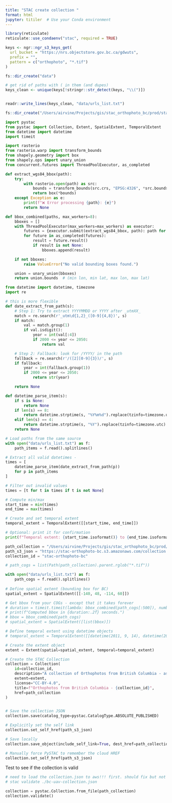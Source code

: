 ```yaml
---
title: "STAC create collection "
format: html
jupyter: titiler  # Use your Conda environment
---
```


```r
library(reticulate)
reticulate::use_condaenv("stac", required = TRUE)

```

```r
keys <- ngr::ngr_s3_keys_get(
  url_bucket = "https://nrs.objectstore.gov.bc.ca/gdwuts",
  prefix = "",
  pattern = c("orthophoto", "*.tif")
)

fs::dir_create("data")

# get rid of paths with ( in them (and dupes)
keys_clean <- unique(keys[!stringr::str_detect(keys, "\\(")])


readr::write_lines(keys_clean, "data/urls_list.txt")

fs::dir_create("/Users/airvine/Projects/gis/stac_orthophoto_bc/prod/stac_orthophoto_bc")

```


```python
import pystac
from pystac import Collection, Extent, SpatialExtent, TemporalExtent
from datetime import datetime
import timeit
```


```python
import rasterio
from rasterio.warp import transform_bounds
from shapely.geometry import box
from shapely.ops import unary_union
from concurrent.futures import ThreadPoolExecutor, as_completed

def extract_wgs84_bbox(path):
    try:
        with rasterio.open(path) as src:
            bounds = transform_bounds(src.crs, "EPSG:4326", *src.bounds)
            return box(*bounds)
    except Exception as e:
        print(f"❌ Error processing {path}: {e}")
        return None

def bbox_combined(paths, max_workers=8):
    bboxes = []
    with ThreadPoolExecutor(max_workers=max_workers) as executor:
        futures = {executor.submit(extract_wgs84_bbox, path): path for path in paths}
        for future in as_completed(futures):
            result = future.result()
            if result is not None:
                bboxes.append(result)

    if not bboxes:
        raise ValueError("No valid bounding boxes found.")

    union = unary_union(bboxes)
    return union.bounds  # (min lon, min lat, max lon, max lat)

```

```python

from datetime import datetime, timezone
import re

# this is more flexible 
def date_extract_from_path(s):
    # Step 1: Try to extract YYYYMMDD or YYYY after _utmXX_
    match = re.search(r'_utm\d{1,2}_([0-9]{4,8})', s)
    if match:
        val = match.group(1)
        if val.isdigit():
            year = int(val[:4])
            if 2000 <= year <= 2050:
                return val

    # Step 2: Fallback: look for /YYYY/ in the path
    fallback = re.search(r'/([2][0-9]{3})/', s)
    if fallback:
        year = int(fallback.group(1))
        if 2000 <= year <= 2050:
            return str(year)

    return None

def datetime_parse_item(s):
    if s is None:
        return None
    if len(s) == 8:
        return datetime.strptime(s, "%Y%m%d").replace(tzinfo=timezone.utc)
    elif len(s) == 4:
        return datetime.strptime(s, "%Y").replace(tzinfo=timezone.utc)
    return None

# Load paths from the same source
with open("data/urls_list.txt") as f:
    path_items = f.read().splitlines()

# Extract all valid datetimes - 
times = [
    datetime_parse_item(date_extract_from_path(p))
    for p in path_items
]

# Filter out invalid values
times = [t for t in times if t is not None]

# Compute min/max
start_time = min(times)
end_time = max(times)

# Create and set temporal extent
temporal_extent = TemporalExtent([[start_time, end_time]])

# Optional: print it for confirmation
print(f"Temporal extent: {start_time.isoformat()} to {end_time.isoformat()}")

```


```python
path_collection = "/Users/airvine/Projects/gis/stac_orthophoto_bc/prod/stac_orthophoto_bc/collection.json"
path_s3_json = "https://stac-orthophoto-bc.s3.amazonaws.com/collection.json"
collection_id = "stac-orthophoto-bc"

# path_cogs = list(Path(path_collection).parent.rglob("*.tif"))

with open("data/urls_list.txt") as f:
    path_cogs = f.read().splitlines()
    
# Define spatial extent (bounding box for BC)
spatial_extent = SpatialExtent([[-140, 48, -114, 60]])

# Get bbox from your COGs - except that it takes forever
# duration = timeit.timeit(lambda: bbox_combined(path_cogs[:500]), number=1)
# print(f"Computed bbox in {duration:.2f} seconds.")
# bbox = bbox_combined(path_cogs)
# spatial_extent = SpatialExtent([list(bbox)])

# Define temporal extent using datetime objects
# temporal_extent = TemporalExtent([[datetime(2011, 9, 14), datetime(2024, 9, 26)]])

# Create the extent object
extent = Extent(spatial=spatial_extent, temporal=temporal_extent)

# Create the STAC Collection
collection = Collection(
    id=collection_id,
    description="A collection of Orthophotos from British Columbia - as served on lidarbc",
    extent=extent,
    license="CC-BY-4.0",
    title=f"Orthophotos from British Columbia - {collection_id}",
    href=path_collection
)


# Save the collection JSON
collection.save(catalog_type=pystac.CatalogType.ABSOLUTE_PUBLISHED)

# Explicitly set the self link
collection.set_self_href(path_s3_json)

# Save locally
collection.save_object(include_self_link=True, dest_href=path_collection)

# Manually force PySTAC to remember the cloud HREF
collection.set_self_href(path_s3_json)

```

Test to see if the collection is valid

```python
# need to load the collection.json to aws!!! first. should fix but not ging to
# stac validate ./bc-uav-collection.json

collection = pystac.Collection.from_file(path_collection)
collection.validate()
```

